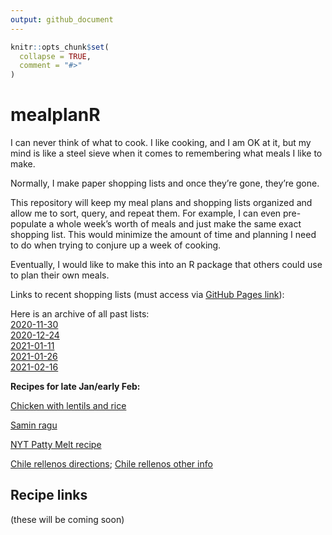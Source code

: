 ```yaml
---
output: github_document
---
```


<!-- README.md is generated from README.Rmd. Please edit that file -->

```r
knitr::opts_chunk$set(
  collapse = TRUE,
  comment = "#>"
)
```

# mealplanR

I can never think of what to cook. I like cooking, and I am OK at it, but my mind is like a steel sieve when it comes to remembering what meals I like to make. 

Normally, I make paper shopping lists and once they're gone, they're gone.

This repository will keep my meal plans and shopping lists organized and allow me to sort, query, and repeat them. For example, I can even pre-populate a whole week's worth of meals and just make the same exact shopping list. This would minimize the amount of time and planning I need to do when trying to conjure up a week of cooking.

Eventually, I would like to make this into an R package that others could use to plan their own meals. 


Links to recent shopping lists (must access via [GitHub Pages
link](https://evanmascitti.github.io/mealplanR2/)):

Here is an archive of all past lists: <br>
[2020-11-30](inst/shopping_lists/2020-11-30_shopping_list.html) <br>
[2020-12-24](inst/shopping_lists/2020-12-24_shopping_list.html) <br>
[2021-01-11](inst/shopping_lists/2021-01-11_shopping_list.html) <br>
[2021-01-26](inst/shopping_lists/2021-01-26_shopping_list.html) <br>
[2021-02-16](inst/shopping_lists/2021-02-16_shopping_list.html) <br>



**Recipes for late Jan/early Feb:**

[Chicken with lentils and rice](./inst/recipes/Chicken_with_Lentil_Rice/Chicken_with_Lentil_Rice_directions.html)

[Samin ragu](./inst/recipes/Samin_ragu/Samin_ragu_directions.html)

[NYT Patty Melt recipe](./inst/recipes/Patty_Melts_NYT_cooking/Patty_Melts_NYT_cooking_directions.html)

[Chile rellenos directions](./inst/recipes/Chile_rellenos/Chile_rellenos_directions.html);
[Chile rellenos other info](./inst/recipes/Chile_rellenos/Chile_rellenos_other_info.md) 

## Recipe links

(these will be coming soon)
